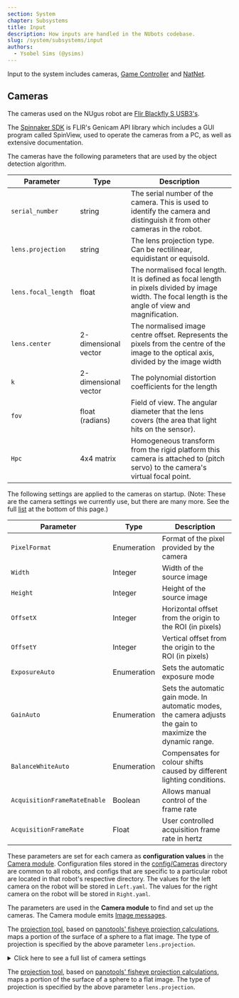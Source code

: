 ```yaml
---
section: System
chapter: Subsystems
title: Input
description: How inputs are handled in the NUbots codebase.
slug: /system/subsystems/input
authors:
  - Ysobel Sims (@ysims)
---
```


Input to the system includes cameras, [Game Controller](https://github.com/RoboCup-Humanoid-TC/GameController) and [NatNet](https://optitrack.com/products/natnet-sdk/).

## Cameras

The cameras used on the NUgus robot are [Flir Blackfly S USB3's](https://www.flir.com/support/products/blackfly-s-usb3/?vertical=machine+vision&segment=iis#Overview).

The [Spinnaker SDK](https://www.flir.com/support-center/iis/machine-vision/downloads/spinnaker-sdk-and-firmware-download/) is FLIR's Genicam API library which includes a GUI program called SpinView, used to operate the cameras from a PC, as well as extensive documentation.

The cameras have the following parameters that are used by the object detection algorithm.

| Parameter           | Type                 | Description                                                                                                                                           |
| ------------------- | -------------------- | ----------------------------------------------------------------------------------------------------------------------------------------------------- |
| `serial_number`     | string               | The serial number of the camera. This is used to identify the camera and distinguish it from other cameras in the robot.                              |
| `lens.projection`   | string               | The lens projection type. Can be rectilinear, equidistant or equisold.                                                                                |
| `lens.focal_length` | float                | The normalised focal length. It is defined as focal length in pixels divided by image width. The focal length is the angle of view and magnification. |
| `lens.center`       | 2-dimensional vector | The normalised image centre offset. Represents the pixels from the centre of the image to the optical axis, divided by the image width                |
| `k`                 | 2-dimensional vector | The polynomial distortion coefficients for the length                                                                                                 |
| `fov`               | float (radians)      | Field of view. The angular diameter that the lens covers (the area that light hits on the sensor).                                                    |
| `Hpc`               | 4x4 matrix           | Homogeneous transform from the rigid platform this camera is attached to (pitch servo) to the camera's virtual focal point.                           |

The following settings are applied to the cameras on startup. (Note: These are the camera settings we currently use, but there are many more. See the full <a href="#settings_list">list</a> at the bottom of this page.)

| Parameter           | Type                 | Description                                                                                                                                           |
| ------------------- | -------------------- | ----------------------------------------------------------------------------------------------------------------------------------------------------- |
| `PixelFormat`       | Enumeration          | Format of the pixel provided by the camera
| `Width`             | Integer              | Width of the source image
| `Height`            | Integer              | Height of the source image
| `OffsetX`           | Integer              | Horizontal offset from the origin to the ROI (in pixels)
| `OffsetY`           | Integer              | Vertical offset from the origin to the ROI (in pixels)
| `ExposureAuto`      | Enumeration          | Sets the automatic exposure mode
| `GainAuto`          | Enumeration          | Sets the automatic gain mode. In automatic modes, the camera adjusts the gain to maximize the dynamic range.
| `BalanceWhiteAuto`  | Enumeration          | Compensates for colour shifts caused by different lighting conditions.
| `AcquisitionFrameRateEnable`      | Boolean          | Allows manual control of the frame rate
| `AcquisitionFrameRate`      | Float          | User controlled acquisition frame rate in hertz

These parameters are set for each camera as **configuration values** in the [Camera module](https://github.com/NUbots/NUbots/tree/main/module/input/Camera/data/config). Configuration files stored in the [config/Cameras](https://github.com/NUbots/NUbots/tree/main/module/input/Camera/data/config/Cameras) directory are common to all robots, and configs that are specific to a particular robot are located in that robot's respective directory. The values for the left camera on the robot will be stored in `Left.yaml`. The values for the right camera on the robot will be stored in `Right.yaml`.

The parameters are used in the **Camera module** to find and set up the cameras. The Camera module emits [Image messages](https://github.com/NUbots/NUbots/tree/main/shared/message/input/Image.proto).

The [projection tool](https://github.com/NUbots/NUbots/tree/main/shared/utility/vision/projection.h), based on [panotools' fisheye projection calculations](https://wiki.panotools.org/Fisheye_Projection), maps a portion of the surface of a sphere to a flat image. The type of projection is specified by the above parameter `lens.projection`.

<details id="settings_list">

  <summary>Click here to see a full list of camera settings</summary>


  **This file is a print out directly from the cameras using the [arv-tool-0.8](https://github.com/AravisProject/aravis) command line utility.**

  ```json
Point Grey Research-1E100115138C-0115138C (USB3)
Category    : 'Root'
    Category    : 'AcquisitionControl'
        Enumeration  : [RW] 'AcquisitionMode'
            EnumEntry   : 'MultiFrame'
            EnumEntry   : 'SingleFrame'
            EnumEntry   : 'Continuous'
        Command      : [WO] 'AcquisitionStart'
        Command      : [WO] 'AcquisitionStop'
        Integer      : [RW] 'AcquisitionFrameCount'
        Integer      : [RW] 'AcquisitionBurstFrameCount'
        Enumeration  : [RW] 'ExposureMode'
            EnumEntry   : 'TriggerWidth'
            EnumEntry   : 'Timed'
        Float        : [RW] 'ExposureTime'
        Enumeration  : [RW] 'ExposureAuto'
            EnumEntry   : 'Continuous'
            EnumEntry   : 'Once'
            EnumEntry   : 'Off'
        Float        : [RW] 'AcquisitionFrameRate'
        Float        : [RO] 'AcquisitionResultingFrameRate'
        Boolean      : [RW] 'AcquisitionFrameRateEnable'
        Float        : [RW] 'AcquisitionLineRate'
        Enumeration  : [RW] 'TriggerSelector'
              * TriggerMode
              * TriggerSoftware
              * TriggerSource
              * TriggerActivation
              * TriggerOverlap
              * TriggerDelay
            EnumEntry   : 'FrameBurstStart'
            EnumEntry   : 'FrameStart'
            EnumEntry   : 'AcquisitionStart'
        Enumeration  : [RW] 'TriggerMode'
            EnumEntry   : 'On'
            EnumEntry   : 'Off'
        Command      : [WO] 'TriggerSoftware'
        Enumeration  : [RW] 'TriggerSource'
            EnumEntry   : 'LogicBlock1'
            EnumEntry   : 'LogicBlock0'
            EnumEntry   : 'Counter1End'
            EnumEntry   : 'Counter0End'
            EnumEntry   : 'Counter1Start'
            EnumEntry   : 'Counter0Start'
            EnumEntry   : 'UserOutput3'
            EnumEntry   : 'UserOutput2'
            EnumEntry   : 'UserOutput1'
            EnumEntry   : 'UserOutput0'
            EnumEntry   : 'Line3'
            EnumEntry   : 'Line2'
            EnumEntry   : 'Line0'
            EnumEntry   : 'Software'
        Enumeration : 'TriggerActivation' (Not available)
            EnumEntry   : 'AnyEdge'
            EnumEntry   : 'RisingEdge'
            EnumEntry   : 'FallingEdge'
            EnumEntry   : 'LevelHigh'
            EnumEntry   : 'LevelLow'
        Enumeration  : [RW] 'TriggerOverlap'
            EnumEntry   : 'ReadOut'
            EnumEntry   : 'Off'
        Float        : [RW] 'TriggerDelay'
        Enumeration  : [RW] 'SensorShutterMode'
            EnumEntry   : 'Global'
    Category    : 'AnalogControl'
        Enumeration  : [RW] 'GainSelector'
              * GainRaw
              * Gain
            EnumEntry   : 'All'
        Float        : [RW] 'Gain'
        Enumeration  : [RW] 'GainAuto'
            EnumEntry   : 'Continuous'
            EnumEntry   : 'Once'
            EnumEntry   : 'Off'
        Enumeration  : [RW] 'BlackLevelSelector'
              * BlackLevelRaw
              * BlackLevel
            EnumEntry   : 'Digital'
            EnumEntry   : 'Analog'
            EnumEntry   : 'All'
        Float        : [RW] 'BlackLevel'
        Enumeration  : [RW] 'BalanceRatioSelector'
              * BalanceRatio
            EnumEntry   : 'Blue'
            EnumEntry   : 'Red'
        Float        : [RW] 'BalanceRatio'
        Enumeration  : [RW] 'BalanceWhiteAuto'
            EnumEntry   : 'Continuous'
            EnumEntry   : 'Once'
            EnumEntry   : 'Off'
        Float        : [RW] 'Gamma'
        Boolean      : [RW] 'GammaEnable'
        Boolean     : 'SharpeningEnable' (Not available)
        Boolean     : 'SharpeningAuto' (Not available)
        Float       : 'Sharpening' (Not available)
        Float       : 'SharpeningThreshold' (Not available)
    Category    : 'ImageFormatControl'
        Integer      : [RO] 'SensorWidth'
        Integer      : [RO] 'SensorHeight'
        Integer      : [RO] 'WidthMax'
        Integer      : [RO] 'HeightMax'
        Integer      : [RW] 'Width'
        Integer      : [RW] 'Height'
        Integer      : [RW] 'OffsetX'
        Integer      : [RW] 'OffsetY'
        Enumeration  : [RW] 'PixelFormat'
            EnumEntry   : 'BGRa8'
            EnumEntry   : 'BGR8'
            EnumEntry   : 'YCbCr411_8'
            EnumEntry   : 'YCbCr422_8'
            EnumEntry   : 'YCbCr8'
            EnumEntry   : 'BayerBG12p' (Not available)
            EnumEntry   : 'BayerGB12p' (Not available)
            EnumEntry   : 'BayerRG12p'
            EnumEntry   : 'BayerGR12p' (Not available)
            EnumEntry   : 'Mono12p'
            EnumEntry   : 'YUV444Packed'
            EnumEntry   : 'YUV422Packed'
            EnumEntry   : 'YUV411Packed'
            EnumEntry   : 'BayerBG12Packed' (Not available)
            EnumEntry   : 'BayerGB12Packed' (Not available)
            EnumEntry   : 'BayerRG12Packed'
            EnumEntry   : 'BayerGR12Packed' (Not available)
            EnumEntry   : 'Mono12Packed'
            EnumEntry   : 'BayerBG16' (Not available)
            EnumEntry   : 'BayerGB16' (Not available)
            EnumEntry   : 'BayerRG16'
            EnumEntry   : 'BayerGR16' (Not available)
            EnumEntry   : 'BayerBG8' (Not available)
            EnumEntry   : 'BayerGB8' (Not available)
            EnumEntry   : 'BayerRG8'
            EnumEntry   : 'BayerGR8' (Not available)
            EnumEntry   : 'RGB8Packed'
            EnumEntry   : 'Mono16'
            EnumEntry   : 'Mono8'
        Enumeration  : [RO] 'PixelSize'
            EnumEntry   : 'Bpp96'
            EnumEntry   : 'Bpp64'
            EnumEntry   : 'Bpp48'
            EnumEntry   : 'Bpp36'
            EnumEntry   : 'Bpp32'
            EnumEntry   : 'Bpp30'
            EnumEntry   : 'Bpp24'
            EnumEntry   : 'Bpp20'
            EnumEntry   : 'Bpp16'
            EnumEntry   : 'Bpp14'
            EnumEntry   : 'Bpp12'
            EnumEntry   : 'Bpp10'
            EnumEntry   : 'Bpp8'
            EnumEntry   : 'Bpp4'
            EnumEntry   : 'Bpp2'
            EnumEntry   : 'Bpp1'
        Enumeration  : [RO] 'PixelColorFilter'
            EnumEntry   : 'BayerBG'
            EnumEntry   : 'BayerGR'
            EnumEntry   : 'BayerGB'
            EnumEntry   : 'BayerRG'
            EnumEntry   : 'None'
        Integer      : [RO] 'PixelDynamicRangeMin'
        Integer      : [RO] 'PixelDynamicRangeMax'
        Boolean      : [RW] 'IspEnable'
        Enumeration  : [RW] 'BinningSelector'
              * BinningHorizontalMode
              * BinningVerticalMode
              * BinningHorizontal
              * BinningVertical
            EnumEntry   : 'ISP'
            EnumEntry   : 'Sensor'
            EnumEntry   : 'All'
        Enumeration  : [RW] 'BinningHorizontalMode'
            EnumEntry   : 'Average'
            EnumEntry   : 'Sum'
        Enumeration  : [RW] 'BinningVerticalMode'
            EnumEntry   : 'Average'
            EnumEntry   : 'Sum'
        Integer      : [RW] 'BinningHorizontal'
        Integer      : [RW] 'BinningVertical'
        Enumeration  : [RW] 'DecimationSelector'
              * DecimationHorizontalMode
              * DecimationVerticalMode
              * DecimationHorizontal
              * DecimationVertical
            EnumEntry   : 'Sensor'
            EnumEntry   : 'All'
        Enumeration  : [RW] 'DecimationHorizontalMode'
            EnumEntry   : 'Discard'
        Enumeration  : [RW] 'DecimationVerticalMode'
            EnumEntry   : 'Discard'
        Integer      : [RW] 'DecimationHorizontal'
        Integer      : [RW] 'DecimationVertical'
        Boolean      : [RW] 'ReverseX'
        Boolean      : [RW] 'ReverseY'
        Enumeration  : [RW] 'TestPatternGeneratorSelector'
              * TestPattern
            EnumEntry   : 'PipelineStart'
            EnumEntry   : 'Sensor'
        Enumeration  : [RW] 'TestPattern'
            EnumEntry   : 'SensorTestPattern'
            EnumEntry   : 'Increment' (Not available)
            EnumEntry   : 'Off'
        Enumeration  : [RW] 'AdcBitDepth'
            EnumEntry   : 'Bit10'
    Category    : 'DeviceControl'
        Enumeration  : [RO] 'DeviceScanType'
            EnumEntry   : 'Areascan'
        StringReg    : [RO] 'DeviceVendorName'
        StringReg    : [RO] 'DeviceModelName'
        StringReg    : [RO] 'SensorDescription'
        StringReg    : [RO] 'DeviceManufacturerInfo'
        StringReg    : [RO] 'DeviceVersion'
        StringReg    : [RO] 'DeviceFirmwareVersion'
        StringReg    : [RO] 'DeviceSerialNumber'
        StringReg    : [RO] 'DeviceID'
        StringReg    : [RW] 'DeviceUserID'
        Enumeration  : [RO] 'DeviceTLType'
            EnumEntry   : 'Custom'
            EnumEntry   : 'USB3Vision'
            EnumEntry   : 'CoaXPress'
            EnumEntry   : 'CameraLinkHS'
            EnumEntry   : 'CameraLink'
            EnumEntry   : 'GigEVision'
        Integer      : [RO] 'DeviceGenCPVersionMajor'
        Integer      : [RO] 'DeviceGenCPVersionMinor'
        Integer      : [RO] 'DeviceMaxThroughput'
        Integer      : [RO] 'DeviceLinkSpeed'
        Integer      : [RW] 'DeviceLinkThroughputLimit'
        Float        : [RW] 'DeviceLinkBandwidthReserve'
        Integer      : [RO] 'DeviceLinkCurrentThroughput'
        Command      : [WO] 'DeviceReset'
        Enumeration  : [RW] 'DeviceIndicatorMode'
            EnumEntry   : 'ErrorStatus'
            EnumEntry   : 'Active'
            EnumEntry   : 'Inactive'
        Float        : [RO] 'DeviceTemperature'
        Integer      : [RO] 'Timestamp'
        Command      : [WO] 'TimestampLatch'
        Integer      : [RO] 'TimestampIncrement'
        Enumeration  : [RW] 'DevicePowerSupplySelector'
              * PowerSupplyVoltage
              * PowerSupplyCurrent
            EnumEntry   : 'External'
        Float        : [RO] 'PowerSupplyVoltage'
        Float        : [RO] 'PowerSupplyCurrent'
        Integer      : [RO] 'DeviceUptime'
        Integer      : [RO] 'LinkUptime'
        Integer      : [RO] 'EnumerationCount'
        Command      : [WO] 'FactoryReset'
        Integer      : [RO] 'MaxDeviceResetTime'
    Category    : 'TransportLayerControl'
        Integer      : [RO] 'PayloadSize'
        Integer      : [RW] 'TLParamsLocked'
        Category    : 'USB3Vision'
            Integer      : [RO] 'U3VMaxDeviceResponseTime'
            Integer      : [RW] 'U3VMessageChannelID'
            Integer      : [RW] 'U3VAccessPrivilege'
            Integer      : [RO] 'U3VVersionMajor'
            Integer      : [RO] 'U3VVersionMinor'
            Integer      : [RO] 'U3VCPCapability'
                  * U3VCPSIRMAvailable
                  * U3VCPEIRMAvailable
                  * U3VCPIIDC2Available
            Boolean      : [RO] 'U3VCPSIRMAvailable'
            Boolean      : [RO] 'U3VCPEIRMAvailable'
            Boolean      : [RO] 'U3VCPIIDC2Available'
            Integer      : [RO] 'U3VMaxCommandTransferLength'
            Integer      : [RO] 'U3VMaxAcknowledgeTransferLength'
            Integer      : [RO] 'U3VNumberOfStreamChannels'
            Enumeration  : [RO] 'U3VCurrentSpeed'
                EnumEntry   : 'SuperSpeed'
                EnumEntry   : 'HighSpeed'
                EnumEntry   : 'FullSpeed'
                EnumEntry   : 'LowSpeed'
        Integer      : [RO] 'LinkErrorCount'
        Integer      : [RO] 'LinkRecoveryCount'
    Category    : 'SequencerControl'
        Enumeration  : [RW] 'SequencerMode'
            EnumEntry   : 'On'
            EnumEntry   : 'Off'
        Enumeration  : [RW] 'SequencerConfigurationMode'
            EnumEntry   : 'On'
            EnumEntry   : 'Off'
        Enumeration  : [RO] 'SequencerConfigurationValid'
            EnumEntry   : 'Yes'
            EnumEntry   : 'No'
        Enumeration  : [RW] 'SequencerFeatureSelector'
              * SequencerFeatureEnable
            EnumEntry   : 'Height'
            EnumEntry   : 'Width'
            EnumEntry   : 'OffsetY'
            EnumEntry   : 'OffsetX'
            EnumEntry   : 'Gain'
            EnumEntry   : 'ExposureTime'
        Boolean      : [RW] 'SequencerFeatureEnable'
        Integer      : [RW] 'SequencerSetStart'
        Integer     : 'SequencerSetActive' (Not available)
        Integer      : [RW] 'SequencerSetSelector'
              * SequencerSetValid
              * SequencerSetSave
              * SequencerSetLoad
              * SequencerPathSelector
              * SequencerTriggerSource
              * SequencerTriggerActivation
              * SequencerSetNext
        Enumeration  : [RO] 'SequencerSetValid'
            EnumEntry   : 'Yes'
            EnumEntry   : 'No'
        Command      : [RW] 'SequencerSetSave'
        Command      : [RW] 'SequencerSetLoad'
        Integer      : [RW] 'SequencerPathSelector'
              * SequencerTriggerSource
              * SequencerTriggerActivation
              * SequencerSetNext
        Enumeration  : [RW] 'SequencerTriggerSource'
            EnumEntry   : 'FrameStart'
            EnumEntry   : 'Off'
        Enumeration : 'SequencerTriggerActivation' (Not available)
            EnumEntry   : 'LevelLow' (Not available)
            EnumEntry   : 'LevelHigh' (Not available)
            EnumEntry   : 'AnyEdge' (Not available)
            EnumEntry   : 'FallingEdge' (Not available)
            EnumEntry   : 'RisingEdge' (Not available)
        Integer     : 'SequencerSetNext' (Not available)
    Category    : 'ColorTransformationControl'
        Enumeration : 'ColorTransformationSelector' (Not available)
            EnumEntry   : 'RGBtoYUV' (Not available)
            EnumEntry   : 'RGBtoRGB' (Not available)
        Boolean     : 'ColorTransformationEnable' (Not available)
        Enumeration : 'ColorTransformationValueSelector' (Not available)
            EnumEntry   : 'Offset2' (Not available)
            EnumEntry   : 'Offset1' (Not available)
            EnumEntry   : 'Offset0' (Not available)
            EnumEntry   : 'Gain22'
            EnumEntry   : 'Gain21'
            EnumEntry   : 'Gain20'
            EnumEntry   : 'Gain12'
            EnumEntry   : 'Gain11'
            EnumEntry   : 'Gain10'
            EnumEntry   : 'Gain02'
            EnumEntry   : 'Gain01'
            EnumEntry   : 'Gain00'
        Float       : 'ColorTransformationValue' (Not available)
        Enumeration  : [RW] 'RgbTransformLightSource'
            EnumEntry   : 'Custom'
            EnumEntry   : 'Shade8000K'
            EnumEntry   : 'Cloudy6500K'
            EnumEntry   : 'Daylight5000K'
            EnumEntry   : 'CoolFluorescent4000K'
            EnumEntry   : 'WarmFluorescent3000K'
            EnumEntry   : 'Tungsten2800K'
            EnumEntry   : 'General'
        Boolean     : 'SaturationEnable' (Not available)
        Float       : 'Saturation' (Not available)
    Category    : 'AutoAlgorithmControl'
        Enumeration  : [RW] 'AutoAlgorithmSelector'
              * AasRoiEnable
              * AasRoiOffsetX
              * AasRoiOffsetY
              * AasRoiWidth
              * AasRoiHeight
            EnumEntry   : 'Ae'
            EnumEntry   : 'Awb'
        Boolean      : [RW] 'AasRoiEnable'
        Integer     : 'AasRoiOffsetX' (Not available)
        Integer     : 'AasRoiOffsetY' (Not available)
        Integer     : 'AasRoiWidth' (Not available)
        Integer     : 'AasRoiHeight' (Not available)
        Enumeration  : [RW] 'BalanceWhiteAutoProfile'
            EnumEntry   : 'Outdoor'
            EnumEntry   : 'Indoor'
        Float        : [RW] 'BalanceWhiteAutoLowerLimit'
        Float        : [RW] 'BalanceWhiteAutoUpperLimit'
        Float        : [RW] 'BalanceWhiteAutoDamping'
        Enumeration  : [RW] 'AutoExposureTargetGreyValueAuto'
            EnumEntry   : 'Continuous'
            EnumEntry   : 'Off'
        Float       : 'AutoExposureTargetGreyValue' (Not available)
        Enumeration  : [RW] 'AutoExposureLightingMode'
            EnumEntry   : 'Normal'
            EnumEntry   : 'Frontlight'
            EnumEntry   : 'Backlight'
        Enumeration  : [RW] 'AutoExposureMeteringMode'
            EnumEntry   : 'Partial'
            EnumEntry   : 'Spot'
            EnumEntry   : 'Average'
        Float        : [RW] 'AutoExposureExposureTimeLowerLimit'
        Float        : [RW] 'AutoExposureExposureTimeUpperLimit'
        Float        : [RW] 'AutoExposureGainLowerLimit'
        Float        : [RW] 'AutoExposureGainUpperLimit'
        Float        : [RW] 'AutoExposureGreyValueLowerLimit'
        Float        : [RW] 'AutoExposureGreyValueUpperLimit'
        Float        : [RW] 'AutoExposureEVCompensation'
        Float        : [RW] 'AutoExposureControlLoopDamping'
        Enumeration  : [RW] 'AutoExposureControlPriority'
            EnumEntry   : 'ExposureTime'
            EnumEntry   : 'Gain'
    Category    : 'FlatFieldCorrectionControl'
        Boolean      : [RW] 'FfcEnable'
        Enumeration  : [RW] 'FfcMode'
            EnumEntry   : 'Calibration'
            EnumEntry   : 'User'
            EnumEntry   : 'Factory'
        Category    : 'FfcUserTableControl'
            Integer     : 'FfcUserTableXCoordinate' (Not available)
            Float       : 'FfcUserGain' (Not available)
            Integer     : 'FfcUserOffset' (Not available)
            Command     : 'FfcUserTableReset' (Not available)
            Command     : 'FfcUserTableSave' (Not available)
            Register    : 'FfcUserGainAll' (Not available)
            Register    : 'FfcUserOffsetAll' (Not available)
    Category    : 'DefectivePixelCorrection'
        Boolean      : [RW] 'DefectCorrectStaticEnable'
        Enumeration  : [RW] 'DefectCorrectionMode'
            EnumEntry   : 'Highlight'
            EnumEntry   : 'Average'
        Integer      : [RW] 'DefectTablePixelCount'
        Integer      : [RW] 'DefectTableIndex'
              * DefectTableCoordinateX
              * DefectTableCoordinateY
        Integer      : [RW] 'DefectTableCoordinateX'
        Integer      : [RW] 'DefectTableCoordinateY'
        Command      : [RW] 'DefectTableApply'
        Command      : [WO] 'DefectTableSave'
        Command      : [RW] 'DefectTableFactoryRestore'
    Category    : 'UserSetControl'
        Enumeration  : [RW] 'UserSetSelector'
              * UserSetLoad
              * UserSetSave
            EnumEntry   : 'UserSet1'
            EnumEntry   : 'UserSet0'
            EnumEntry   : 'Default'
        Command      : [RW] 'UserSetLoad'
        Command      : [RW] 'UserSetSave'
        Enumeration  : [RW] 'UserSetDefault'
            EnumEntry   : 'UserSet1'
            EnumEntry   : 'UserSet0'
            EnumEntry   : 'Default'
        Enumeration  : [RW] 'UserSetFeatureSelector'
            EnumEntry   : 'Width'
            EnumEntry   : 'V3_3EnableLine3'
            EnumEntry   : 'V3_3EnableLine2'
            EnumEntry   : 'V3_3EnableLine1'
            EnumEntry   : 'V3_3EnableLine0'
            EnumEntry   : 'UserOutputValueAll'
            EnumEntry   : 'TriggerSourceFrameStart'
            EnumEntry   : 'TriggerSourceFrameBurstStart'
            EnumEntry   : 'TriggerSourceAcquisitionStart'
            EnumEntry   : 'TriggerOverlapFrameStart'
            EnumEntry   : 'TriggerOverlapFrameBurstStart'
            EnumEntry   : 'TriggerOverlapAcquisitionStart'
            EnumEntry   : 'TriggerModeFrameStart'
            EnumEntry   : 'TriggerModeFrameBurstStart'
            EnumEntry   : 'TriggerModeAcquisitionStart'
            EnumEntry   : 'TriggerDelayFrameStart'
            EnumEntry   : 'TriggerDelayFrameBurstStart'
            EnumEntry   : 'TriggerDelayAcquisitionStart'
            EnumEntry   : 'TriggerActivationFrameStart'
            EnumEntry   : 'TriggerActivationFrameBurstStart'
            EnumEntry   : 'TriggerActivationAcquisitionStart'
            EnumEntry   : 'TransferOperationMode'
            EnumEntry   : 'TransferControlMode'
            EnumEntry   : 'TransferBlockCount'
            EnumEntry   : 'TestPatternSensor'
            EnumEntry   : 'TestPatternPipelineStart'
            EnumEntry   : 'SharpeningThreshold'
            EnumEntry   : 'SharpeningEnable'
            EnumEntry   : 'SharpeningAuto'
            EnumEntry   : 'Sharpening'
            EnumEntry   : 'SensorShutterMode'
            EnumEntry   : 'SaturationEnable'
            EnumEntry   : 'Saturation'
            EnumEntry   : 'RgbTransformLightSource'
            EnumEntry   : 'ReverseY'
            EnumEntry   : 'ReverseX'
            EnumEntry   : 'PixelFormat'
            EnumEntry   : 'OffsetY'
            EnumEntry   : 'OffsetX'
            EnumEntry   : 'LogicBlockLUTOutputValueAllLogicBlock1Value'
            EnumEntry   : 'LogicBlockLUTOutputValueAllLogicBlock1Enable'
            EnumEntry   : 'LogicBlockLUTOutputValueAllLogicBlock0Value'
            EnumEntry   : 'LogicBlockLUTOutputValueAllLogicBlock0Enable'
            EnumEntry   : 'LogicBlockLUTInputSourceLogicBlock1Input3'
            EnumEntry   : 'LogicBlockLUTInputSourceLogicBlock1Input2'
            EnumEntry   : 'LogicBlockLUTInputSourceLogicBlock1Input1'
            EnumEntry   : 'LogicBlockLUTInputSourceLogicBlock1Input0'
            EnumEntry   : 'LogicBlockLUTInputSourceLogicBlock0Input3'
            EnumEntry   : 'LogicBlockLUTInputSourceLogicBlock0Input2'
            EnumEntry   : 'LogicBlockLUTInputSourceLogicBlock0Input1'
            EnumEntry   : 'LogicBlockLUTInputSourceLogicBlock0Input0'
            EnumEntry   : 'LogicBlockLUTInputActivationLogicBlock1Input3'
            EnumEntry   : 'LogicBlockLUTInputActivationLogicBlock1Input2'
            EnumEntry   : 'LogicBlockLUTInputActivationLogicBlock1Input1'
            EnumEntry   : 'LogicBlockLUTInputActivationLogicBlock1Input0'
            EnumEntry   : 'LogicBlockLUTInputActivationLogicBlock0Input3'
            EnumEntry   : 'LogicBlockLUTInputActivationLogicBlock0Input2'
            EnumEntry   : 'LogicBlockLUTInputActivationLogicBlock0Input1'
            EnumEntry   : 'LogicBlockLUTInputActivationLogicBlock0Input0'
            EnumEntry   : 'LineSourceLine3'
            EnumEntry   : 'LineSourceLine2'
            EnumEntry   : 'LineSourceLine1'
            EnumEntry   : 'LineSourceLine0'
            EnumEntry   : 'LineModeLine3'
            EnumEntry   : 'LineModeLine2'
            EnumEntry   : 'LineModeLine1'
            EnumEntry   : 'LineModeLine0'
            EnumEntry   : 'LineInverterLine3'
            EnumEntry   : 'LineInverterLine2'
            EnumEntry   : 'LineInverterLine1'
            EnumEntry   : 'LineInverterLine0'
            EnumEntry   : 'LineFilterWidthLine3Deglitch'
            EnumEntry   : 'LineFilterWidthLine3Debounce'
            EnumEntry   : 'LineFilterWidthLine2Deglitch'
            EnumEntry   : 'LineFilterWidthLine2Debounce'
            EnumEntry   : 'LineFilterWidthLine1Deglitch'
            EnumEntry   : 'LineFilterWidthLine1Debounce'
            EnumEntry   : 'LineFilterWidthLine0Deglitch'
            EnumEntry   : 'LineFilterWidthLine0Debounce'
            EnumEntry   : 'LUTEnable'
            EnumEntry   : 'IspEnable'
            EnumEntry   : 'Height'
            EnumEntry   : 'GammaEnable'
            EnumEntry   : 'Gamma'
            EnumEntry   : 'GainAuto'
            EnumEntry   : 'GainAll'
            EnumEntry   : 'FfcMode'
            EnumEntry   : 'FfcEnable'
            EnumEntry   : 'ExposureTime'
            EnumEntry   : 'ExposureMode'
            EnumEntry   : 'ExposureAuto'
            EnumEntry   : 'ExposureActiveMode'
            EnumEntry   : 'EventNotificationExposureEnd'
            EnumEntry   : 'EventNotificationError'
            EnumEntry   : 'EvCompensationRaw'
            EnumEntry   : 'DeviceLinkThroughputLimit'
            EnumEntry   : 'DeviceLinkBandwidthReserve'
            EnumEntry   : 'DeviceIndicatorMode'
            EnumEntry   : 'DefectCorrectionMode'
            EnumEntry   : 'DefectCorrectStaticEnable'
            EnumEntry   : 'DecimationVerticalAll'
            EnumEntry   : 'DecimationHorizontalAll'
            EnumEntry   : 'CounterTriggerSourceCounter1'
            EnumEntry   : 'CounterTriggerSourceCounter0'
            EnumEntry   : 'CounterTriggerActivationCounter1'
            EnumEntry   : 'CounterTriggerActivationCounter0'
            EnumEntry   : 'CounterResetSourceCounter1'
            EnumEntry   : 'CounterResetSourceCounter0'
            EnumEntry   : 'CounterResetActivationCounter1'
            EnumEntry   : 'CounterResetActivationCounter0'
            EnumEntry   : 'CounterEventSourceCounter1'
            EnumEntry   : 'CounterEventSourceCounter0'
            EnumEntry   : 'CounterEventActivationCounter1'
            EnumEntry   : 'CounterEventActivationCounter0'
            EnumEntry   : 'CounterDurationCounter1'
            EnumEntry   : 'CounterDurationCounter0'
            EnumEntry   : 'CounterDelayCounter1'
            EnumEntry   : 'CounterDelayCounter0'
            EnumEntry   : 'ColorTransformationEnable'
            EnumEntry   : 'ChunkModeActive'
            EnumEntry   : 'ChunkEnableAll'
            EnumEntry   : 'BlackLevelAll'
            EnumEntry   : 'BinningVerticalMode'
            EnumEntry   : 'BinningVerticalAll'
            EnumEntry   : 'BinningHorizontalMode'
            EnumEntry   : 'BinningHorizontalAll'
            EnumEntry   : 'BalanceWhiteAutoUpperLimit'
            EnumEntry   : 'BalanceWhiteAutoProfile'
            EnumEntry   : 'BalanceWhiteAutoLowerLimit'
            EnumEntry   : 'BalanceWhiteAutoDamping'
            EnumEntry   : 'BalanceWhiteAuto'
            EnumEntry   : 'BalanceRatioRed'
            EnumEntry   : 'BalanceRatioBlue'
            EnumEntry   : 'AutoExposureTargetGreyValueAuto'
            EnumEntry   : 'AutoExposureTargetGreyValue'
            EnumEntry   : 'AutoExposureMeteringMode'
            EnumEntry   : 'AutoExposureLightingMode'
            EnumEntry   : 'AutoExposureGreyValueUpperLimit'
            EnumEntry   : 'AutoExposureGreyValueLowerLimit'
            EnumEntry   : 'AutoExposureGainUpperLimit'
            EnumEntry   : 'AutoExposureGainLowerLimit'
            EnumEntry   : 'AutoExposureExposureTimeUpperLimit'
            EnumEntry   : 'AutoExposureExposureTimeLowerLimit'
            EnumEntry   : 'AutoExposureEVCompensation'
            EnumEntry   : 'AutoExposureControlPriority'
            EnumEntry   : 'AutoExposureControlLoopDamping'
            EnumEntry   : 'AdcBitDepth'
            EnumEntry   : 'AcquisitionMode'
            EnumEntry   : 'AcquisitionLineRate'
            EnumEntry   : 'AcquisitionFrameRateEnable'
            EnumEntry   : 'AcquisitionFrameRate'
            EnumEntry   : 'AcquisitionFrameCount'
            EnumEntry   : 'AcquisitionBurstFrameCount'
            EnumEntry   : 'AasRoiWidthAwb'
            EnumEntry   : 'AasRoiWidthAe'
            EnumEntry   : 'AasRoiOffsetYAwb'
            EnumEntry   : 'AasRoiOffsetYAe'
            EnumEntry   : 'AasRoiOffsetXAwb'
            EnumEntry   : 'AasRoiOffsetXAe'
            EnumEntry   : 'AasRoiHeightAwb'
            EnumEntry   : 'AasRoiHeightAe'
            EnumEntry   : 'AasRoiEnableAwb'
            EnumEntry   : 'AasRoiEnableAe'
        Boolean      : [RO] 'UserSetFeatureEnable'
    Category    : 'ChunkDataControl'
        Boolean      : [RW] 'ChunkModeActive'
        Enumeration  : [RW] 'ChunkSelector'
              * ChunkEnable
            EnumEntry   : 'SequencerSetActive'
            EnumEntry   : 'Timestamp'
            EnumEntry   : 'PixelFormat'
            EnumEntry   : 'BlackLevel'
            EnumEntry   : 'Gain'
            EnumEntry   : 'ExposureTime'
            EnumEntry   : 'Height'
            EnumEntry   : 'Width'
            EnumEntry   : 'OffsetY'
            EnumEntry   : 'OffsetX'
            EnumEntry   : 'FrameID'
            EnumEntry   : 'CRC'
            EnumEntry   : 'Image'
        Boolean      : [RW] 'ChunkEnable'
        Integer      : [RO] 'ChunkImage'
        Integer      : [RO] 'ChunkCRC'
        Integer      : [RO] 'ChunkFrameID'
        Integer      : [RO] 'ChunkOffsetX'
        Integer      : [RO] 'ChunkOffsetY'
        Integer      : [RO] 'ChunkWidth'
        Integer      : [RO] 'ChunkHeight'
        Enumeration  : [RO] 'ChunkPixelFormat'
            EnumEntry   : 'YCbCr601_422_8_CbYCrY'
            EnumEntry   : 'BayerBG8'
            EnumEntry   : 'BayerGB8'
            EnumEntry   : 'BayerRG8'
            EnumEntry   : 'BayerGR8'
            EnumEntry   : 'YUV422Packed'
            EnumEntry   : 'RGB8Packed'
            EnumEntry   : 'Mono16'
            EnumEntry   : 'Mono12Packed'
            EnumEntry   : 'Mono8'
        Float        : [RO] 'ChunkExposureTime'
        Enumeration  : [RW] 'ChunkGainSelector'
              * ChunkGain
            EnumEntry   : 'Blue'
            EnumEntry   : 'Green'
            EnumEntry   : 'Red'
            EnumEntry   : 'All'
        Float        : [RO] 'ChunkGain'
        Enumeration  : [RW] 'ChunkBlackLevelSelector'
              * ChunkBlackLevel
            EnumEntry   : 'All'
        Float        : [RO] 'ChunkBlackLevel'
        Integer      : [RO] 'ChunkTimestamp'
        Integer      : [RO] 'ChunkSequencerSetActive'
    Category    : 'LUTControl'
        Enumeration  : [RW] 'LUTSelector'
              * LUTEnable
              * LUTIndex
              * LUTValue
              * LUTValueAll
            EnumEntry   : 'LUT1'
        Boolean      : [RW] 'LUTEnable'
        Integer      : [RW] 'LUTIndex'
              * LUTValue
        Integer      : [RW] 'LUTValue'
        Register     : [RW] 'LUTValueAll'
    Category    : 'EventControl'
        Enumeration  : [RW] 'EventSelector'
              * EventNotification
            EnumEntry   : 'ExposureEnd'
            EnumEntry   : 'Error'
        Enumeration  : [RW] 'EventNotification'
            EnumEntry   : 'Off'
            EnumEntry   : 'On'
        Category    : 'EventExposureEndData'
            Integer      : [RO] 'EventExposureEnd'
            Integer      : [RO] 'EventExposureEndTimestamp'
            Integer      : [RO] 'EventExposureEndFrameID'
        Category    : 'EventErrorData'
            Integer      : [RO] 'EventError'
            Integer      : [RO] 'EventErrorTimestamp'
            Integer      : [RO] 'EventErrorFrameID'
            Integer      : [RO] 'EventErrorCode'
        Category    : 'EventTestData'
            Integer      : [RO] 'EventTest'
            Integer      : [RO] 'EventTestTimestamp'
    Category    : 'CounterAndTimerControl'
        Enumeration  : [RW] 'CounterSelector'
              * CounterEventSource
              * CounterEventActivation
              * CounterDuration
              * CounterDelay
              * CounterValue
              * CounterTriggerSource
              * CounterTriggerActivation
              * CounterResetSource
              * CounterResetActivation
              * CounterValueAtReset
              * CounterStatus
            EnumEntry   : 'Counter1'
            EnumEntry   : 'Counter0'
        Enumeration  : [RW] 'CounterEventSource'
            EnumEntry   : 'FrameTriggerWait'
            EnumEntry   : 'ExposureEnd'
            EnumEntry   : 'ExposureStart'
            EnumEntry   : 'LogicBlock1'
            EnumEntry   : 'LogicBlock0'
            EnumEntry   : 'Counter1End'
            EnumEntry   : 'Counter0End'
            EnumEntry   : 'Counter1Start'
            EnumEntry   : 'Counter0Start'
            EnumEntry   : 'UserOutput3'
            EnumEntry   : 'UserOutput2'
            EnumEntry   : 'UserOutput1'
            EnumEntry   : 'UserOutput0'
            EnumEntry   : 'Line3'
            EnumEntry   : 'Line2'
            EnumEntry   : 'Line0'
            EnumEntry   : 'MHzTick'
            EnumEntry   : 'Off'
        Enumeration : 'CounterEventActivation' (Not available)
            EnumEntry   : 'AnyEdge'
            EnumEntry   : 'RisingEdge'
            EnumEntry   : 'FallingEdge'
            EnumEntry   : 'LevelHigh'
            EnumEntry   : 'LevelLow'
        Integer      : [RW] 'CounterDuration'
        Integer      : [RO] 'CounterValue'
        Integer     : 'CounterValueAtReset' (Not available)
        Enumeration  : [RW] 'CounterTriggerSource'
            EnumEntry   : 'FrameTriggerWait'
            EnumEntry   : 'ExposureEnd'
            EnumEntry   : 'ExposureStart'
            EnumEntry   : 'LogicBlock1'
            EnumEntry   : 'LogicBlock0'
            EnumEntry   : 'Counter1End'
            EnumEntry   : 'Counter0End'
            EnumEntry   : 'Counter1Start'
            EnumEntry   : 'Counter0Start'
            EnumEntry   : 'UserOutput3'
            EnumEntry   : 'UserOutput2'
            EnumEntry   : 'UserOutput1'
            EnumEntry   : 'UserOutput0'
            EnumEntry   : 'Line3'
            EnumEntry   : 'Line2'
            EnumEntry   : 'Line0'
            EnumEntry   : 'Off'
        Enumeration  : [RW] 'CounterTriggerActivation'
            EnumEntry   : 'AnyEdge'
            EnumEntry   : 'RisingEdge'
            EnumEntry   : 'FallingEdge'
            EnumEntry   : 'LevelHigh'
            EnumEntry   : 'LevelLow'
        Enumeration : 'CounterResetSource' (Not available)
            EnumEntry   : 'FrameTriggerWait'
            EnumEntry   : 'ExposureEnd'
            EnumEntry   : 'ExposureStart'
            EnumEntry   : 'LogicBlock1'
            EnumEntry   : 'LogicBlock0'
            EnumEntry   : 'Counter1End'
            EnumEntry   : 'Counter0End'
            EnumEntry   : 'Counter1Start'
            EnumEntry   : 'Counter0Start'
            EnumEntry   : 'UserOutput3'
            EnumEntry   : 'UserOutput2'
            EnumEntry   : 'UserOutput1'
            EnumEntry   : 'UserOutput0'
            EnumEntry   : 'Line3'
            EnumEntry   : 'Line2'
            EnumEntry   : 'Line0'
            EnumEntry   : 'Off'
        Enumeration : 'CounterResetActivation' (Not available)
            EnumEntry   : 'AnyEdge'
            EnumEntry   : 'RisingEdge'
            EnumEntry   : 'FallingEdge'
            EnumEntry   : 'LevelHigh'
            EnumEntry   : 'LevelLow'
        Enumeration  : [RO] 'CounterStatus'
            EnumEntry   : 'CounterOverflow'
            EnumEntry   : 'CounterCompleted'
            EnumEntry   : 'CounterActive'
            EnumEntry   : 'CounterTriggerWait'
            EnumEntry   : 'CounterIdle'https://github.com/AravisProject/aravis
    Category    : 'TestControl'
        Integer      : [RW] 'TestPendingAck'
        Command      : [WO] 'TestEventGenerate'
        Integer      : [RW] 'Test0001'
        Integer      : [RO] 'GuiXmlManifestAddress'
        Command      : [WO] 'TriggerEventTest'
    Category    : 'LogicBlockControl'
        Enumeration  : [RW] 'LogicBlockSelector'
              * LogicBlockLUTSelector
            EnumEntry   : 'LogicBlock1'
            EnumEntry   : 'LogicBlock0'
        Enumeration  : [RW] 'LogicBlockLUTSelector'
              * LogicBlockLUTOutputValueAll
              * LogicBlockLUTInputSelector
              * LogicBlockLUTRowIndex
            EnumEntry   : 'Enable'
            EnumEntry   : 'Value'
        Enumeration  : [RW] 'LogicBlockLUTInputSelector'
              * LogicBlockLUTInputSource
              * LogicBlockLUTInputActivation
            EnumEntry   : 'Input2'
            EnumEntry   : 'Input1'
            EnumEntry   : 'Input0'
        Enumeration  : [RW] 'LogicBlockLUTInputSource'
            EnumEntry   : 'AcquisitionActive'
            EnumEntry   : 'FrameTriggerWait'
            EnumEntry   : 'ExposureEnd'
            EnumEntry   : 'ExposureStart'
            EnumEntry   : 'LogicBlock1'
            EnumEntry   : 'LogicBlock0'
            EnumEntry   : 'Counter1End'
            EnumEntry   : 'Counter0End'
            EnumEntry   : 'Counter1Start'
            EnumEntry   : 'Counter0Start'
            EnumEntry   : 'UserOutput3'
            EnumEntry   : 'UserOutput2'
            EnumEntry   : 'UserOutput1'
            EnumEntry   : 'UserOutput0'
            EnumEntry   : 'Line3'
            EnumEntry   : 'Line2'
            EnumEntry   : 'Line0'
            EnumEntry   : 'Zero'
        Enumeration  : [RW] 'LogicBlockLUTInputActivation'
            EnumEntry   : 'AnyEdge'
            EnumEntry   : 'RisingEdge'
            EnumEntry   : 'FallingEdge'
            EnumEntry   : 'LevelHigh'
            EnumEntry   : 'LevelLow'
        Integer      : [RW] 'LogicBlockLUTOutputValueAll'
        Integer      : [RW] 'LogicBlockLUTRowIndex'
              * LogicBlockLUTOutputValue
        Boolean      : [RW] 'LogicBlockLUTOutputValue'
    Category    : 'DigitalIOControl'
        Enumeration  : [RW] 'LineSelector'
              * LineMode
              * V3_3Enable
              * LineInverter
              * LineStatus
              * LineInputFilterSelector
              * LineSource
              * LineFormat
            EnumEntry   : 'Line3'
            EnumEntry   : 'Line2'
            EnumEntry   : 'Line1'
            EnumEntry   : 'Line0'
        Enumeration  : [RW] 'LineMode'
            EnumEntry   : 'Input'
        Boolean     : 'V3_3Enable' (Not available)
        Boolean      : [RW] 'LineInverter'
        Boolean      : [RO] 'LineStatus'
        Integer      : [RO] 'LineStatusAll'
        Enumeration  : [RW] 'LineInputFilterSelector'
              * LineFilterWidth
            EnumEntry   : 'Debounce'
            EnumEntry   : 'Deglitch'
        Float        : [RW] 'LineFilterWidth'
        Enumeration  : [RW] 'LineSource'
            EnumEntry   : 'Off'
        Enumeration  : [RO] 'LineFormat'
            EnumEntry   : 'OpenDrain' (Not available)
            EnumEntry   : 'OptoCoupled'
            EnumEntry   : 'TriState' (Not available)
            EnumEntry   : 'NoConnect' (Not available)
        Enumeration  : [RW] 'UserOutputSelector'
              * UserOutputValue
            EnumEntry   : 'UserOutput3'
            EnumEntry   : 'UserOutput2'
            EnumEntry   : 'UserOutput1'
            EnumEntry   : 'UserOutput0'
        Boolean      : [RW] 'UserOutputValue'
        Integer      : [RW] 'UserOutputValueAll'
    Category    : 'FileAccessControl'
        Enumeration  : [RW] 'FileSelector'
              * FileOperationSelector_Val
              * FileOpenMode_Val
              * FileSize_Val
            EnumEntry   : 'UserFile1'
            EnumEntry   : 'UserSet1'
            EnumEntry   : 'UserSet0'
            EnumEntry   : 'UserSetDefault'
        Enumeration  : [RW] 'FileOperationSelector'
              * FileOperationExecute_Val
              * FileAccessOffset_Val
              * FileAccessLength_Val
              * FileOperationStatus_Val
              * FileOperationResult_Val
            EnumEntry   : 'Delete'
            EnumEntry   : 'Write'
            EnumEntry   : 'Read'
            EnumEntry   : 'Close'
            EnumEntry   : 'Open'
        Command      : [WO] 'FileOperationExecute'
        Enumeration  : [RW] 'FileOpenMode'
            EnumEntry   : 'ReadWrite'
            EnumEntry   : 'Write'
            EnumEntry   : 'Read'
        Register     : [RW] 'FileAccessBuffer'
        Integer      : [RW] 'FileAccessOffset'
        Integer      : [RW] 'FileAccessLength'
        Enumeration  : [RO] 'FileOperationStatus'
            EnumEntry   : 'Failure'
            EnumEntry   : 'Success'
        Integer      : [RO] 'FileOperationResult'
        Integer      : [RO] 'FileSize'
    Category    : 'TransferControl'
        Enumeration  : [RW] 'TransferControlMode'
            EnumEntry   : 'UserControlled'
            EnumEntry   : 'Automatic'
            EnumEntry   : 'Basic'
        Enumeration : 'TransferOperationMode' (Not available)
            EnumEntry   : 'MultiBlock' (Not available)
            EnumEntry   : 'Continuous'
        Integer     : 'TransferBlockCount' (Not available)
        Integer      : [RO] 'TransferQueueMaxBlockCount'
        Integer      : [RO] 'TransferQueueCurrentBlockCount'
        Integer      : [RO] 'TransferQueueOverflowCount'
        Enumeration : 'TransferQueueMode' (Not available)
            EnumEntry   : 'FirstInFirstOut'
        Command     : 'TransferStart' (Not available)
        Command     : 'TransferStop' (Not available)

  ```


</details>




The [projection tool](https://github.com/NUbots/NUbots/blob/main/shared/utility/vision/projection.hpp), based on [panotools' fisheye projection calculations](https://wiki.panotools.org/Fisheye_Projection), maps a portion of the surface of a sphere to a flat image. The type of projection is specified by the above parameter `lens.projection`.

